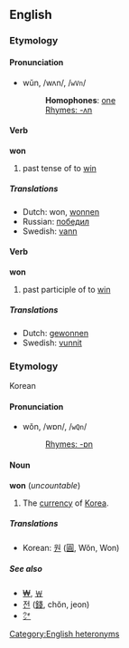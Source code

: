 ==English==
===Etymology===
{{sectstub}}

====Pronunciation====
*wŭn, /wʌn/, /<tt>wVn</tt>/
*:'''Homophones''': [[one]]
*:[[Rhymes:English:-ʌn|Rhymes: -ʌn]]

==== Verb ====
'''won'''

# past tense of to [[win]]

=====Translations=====
*Dutch: won, [[wonnen]]
*Russian: [[победил]]
*Swedish: [[vann]]

==== Verb ====
'''won'''

# past participle of to [[win]]

=====Translations=====
*Dutch: [[gewonnen]]
*Swedish: [[vunnit]]

===Etymology===
Korean

====Pronunciation====
*wŏn, /wɒn/, /<tt>wQn</tt>/
*:[[Rhymes:English:-ɒn|Rhymes: -ɒn]]

====Noun====
'''won''' (''uncountable'')

# The [[currency]] of [[Korea]].

=====Translations=====
*Korean: [[원]] ([[圓]], Wŏn, Won)

=====See also=====
*[[₩]], [[￦]]
*[[전]] ([[錢]], chŏn, jeon)
*[[㌆]]

[[Category:English heteronyms]]